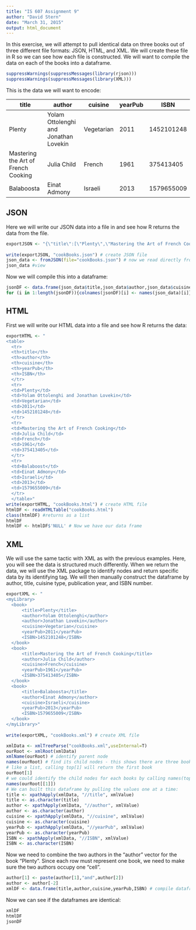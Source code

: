 ```yaml
---
title: "IS 607 Assignment 9"
author: "David Stern"
date: "March 31, 2015"
output: html_document
---
```


In this exercise, we will attempt to pull identical data on three books out of three different file formats: JSON, HTML, and XML. We will create these file in R so we can see how each file is constructed. We will want to compile the data on each of the books into a dataframe.

```r
suppressWarnings(suppressMessages(library(rjson)))
suppressWarnings(suppressMessages(library(XML)))
```


This is the data we will want to encode:

| title                               | author                                | cuisine    | yearPub | ISBN       |
|-------------------------------------|---------------------------------------|------------|---------|------------|
| Plenty                              | Yolam Ottolenghi and Jonathan Lovekin | Vegetarian | 2011    | 1452101248 |
| Mastering the Art of French Cooking | Julia Child                           | French     | 1961    | 375413405  |
| Balaboosta                          | Einat Admony                          | Israeli    | 2013    | 1579655009 |

JSON
----

Here we will write our JSON data into a file in and see how R returns the data from the file.

```r
exportJSON <- "{\"title\":[\"Plenty\",\"Mastering the Art of French Cooking\",\"Balaboosta\"],\"author\":[\"Yolam Ottolenghi and Jonathan Lovekin\",\"Julia Child\",\"Einat Admony\"],\"cuisine\":[\"Vegetarian\",\"French\",\"Israeli\"],\"yearPub\":[2011,1961,2013],\"ISBN\":[1452101248,375413405,1579655009]}"
                
write(exportJSON, "cookBooks.json") # create JSON file
json_data <- fromJSON(file="cookBooks.json") # now we read directly from the file
json_data #view
```

Now we will compile this into a dataframe:

```r
jsonDF <- data.frame(json_data$title,json_data$author,json_data$cuisine,json_data$yearPub,json_data$ISBN)
for (i in 1:length(jsonDF)){colnames(jsonDF)[i] <- names(json_data)[i]}
```

HTML
----

First we will write our HTML data into a file and see how R returns the data:

```r
exportHTML <- "
<table>
  <tr>
  <th>title</th>
  <th>author</th>
  <th>cuisine</th>
  <th>yearPub</th>
  <th>ISBN</th>
  </tr>
  <tr>
  <td>Plenty</td>
  <td>Yolam Ottolenghi and Jonathan Lovekin</td>
  <td>Vegetarian</td>
  <td>2011</td>
  <td>1452101248</td>
  </tr>
  <tr>
  <td>Mastering the Art of French Cooking</td>
  <td>Julia Child</td>
  <td>French</td>
  <td>1961</td>
  <td>375413405</td>
  </tr>
  <tr>
  <td>Balaboost</td>
  <td>Einat Admony</td>
  <td>Israeli</td>
  <td>2013</td>
  <td>1579655009</td>
  </tr>
  </table>"
write(exportHTML, "cookBooks.html") # create HTML file
htmlDF <- readHTMLTable("cookBooks.html")
class(htmlDF) #returns as a list
htmlDF
htmlDF <- htmlDF$'NULL' # Now we have our data frame
```

XML
---

We will use the same tactic with XML as with the previous examples. Here, you will see the data is structured much differently. When we return the data, we will use the XML package to identify nodes and return specific data by its identifying tag. We will then manually construct the dataframe by author, title, cuisine type, publication year, and ISBN number.

```r
exportXML <- "
<myLibrary>
  <book>
      <title>Plenty</title>
      <author>Yolam Ottolenghi</author>
      <author>Jonathan Lovekin</author>
      <cuisine>Vegetarian</cuisine>
      <yearPub>2011</yearPub> 
      <ISBN>1452101248</ISBN>
  </book>
  <book>
      <title>Mastering the Art of French Cooking</title>
      <author>Julia Child</author>
      <cuisine>French</cuisine>
      <yearPub>1961</yearPub> 
      <ISBN>375413405</ISBN>
  </book>
  <book>
      <title>Balaboosta</title>
      <author>Einat Admony</author>
      <cuisine>Israeli</cuisine> 
      <yearPub>2013</yearPub>
      <ISBN>1579655009</ISBN>
  </book>
</myLibrary>"
  
write(exportXML, "cookBooks.xml") # create XML file

xmlData <- xmlTreeParse("cookBooks.xml",useInternal=T)
ourRoot <- xmlRoot(xmlData)
xmlName(ourRoot) # identify parent node
names(ourRoot) # find its child nodes - this shows there are three books in myLibrary
# like a list, calling top[1] will return the first book
ourRoot[1]
# we could identify the child nodes for each books by calling names(top[[1])
names(ourRoot[[1]])
# We can built this dataframe by pulling the values one at a time:
title <- xpathApply(xmlData, "//title", xmlValue)
title <- as.character(title)
author <- xpathApply(xmlData, "//author", xmlValue)
author <- as.character(author)
cuisine <- xpathApply(xmlData, "//cuisine", xmlValue)
cuisine <- as.character(cuisine)
yearPub <- xpathApply(xmlData, "//yearPub", xmlValue)
yearPub <- as.character(yearPub)
ISBN <- xpathApply(xmlData, "//ISBN", xmlValue)
ISBN <- as.character(ISBN)
```

Now we need to combine the two authors in the "author" vector for the book "Plenty". Since each row must represent one book, we need to make sure the two authors occupy one "cell".

```r
author[1] <- paste(author[1],"and",author[2])
author <- author[-2]
xmlDF <- data.frame(title,author,cuisine,yearPub,ISBN) # compile dataframe
```

Now we can see if the dataframes are identical:

```r
xmlDF
htmlDF
jsonDF
```



